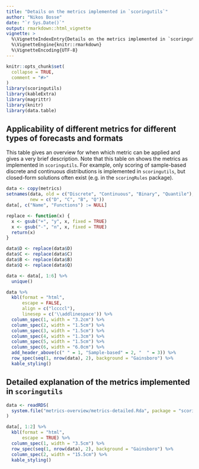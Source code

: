 ```yaml
---
title: "Details on the metrics implemented in `scoringutils`"
author: "Nikos Bosse"
date: "`r Sys.Date()`"
output: rmarkdown::html_vignette
vignette: >
  %\VignetteIndexEntry{Details on the metrics implemented in `scoringutils`}
  %\VignetteEngine{knitr::rmarkdown}
  %\VignetteEncoding{UTF-8}
---
```


```r
knitr::opts_chunk$set(
  collapse = TRUE,
  comment = "#>"
)
library(scoringutils)
library(kableExtra)
library(magrittr)
library(knitr)
library(data.table)
```

## Applicability of different metrics for different types of forecasts and formats

This table gives an overview for when which metric can be applied and gives a very brief description. Note that this table on shows the metrics as implemented in `scoringutils`. For example, only scoring of sample-based discrete and continuous distributions is implemented in `scoringutils`, but closed-form solutions often exist (e.g. in the `scoringRules` package). 

```r
data <- copy(metrics) 
setnames(data, old = c("Discrete", "Continuous", "Binary", "Quantile"), 
         new = c("D", "C", "B", "Q"))
data[, c("Name", "Functions") := NULL]

replace <- function(x) {
  x <- gsub("+", "y", x, fixed = TRUE)
  x <- gsub("-", "n", x, fixed = TRUE)
  return(x)
}

data$D <- replace(data$D)
data$C <- replace(data$C)
data$B <- replace(data$B)
data$Q <- replace(data$Q)

data <- data[, 1:6] %>%
  unique() 

data %>%
  kbl(format = "html",
      escape = FALSE,
      align = c("lccccl"),
      linesep = c('\\addlinespace')) %>%
  column_spec(1, width = "3.2cm") %>%
  column_spec(2, width = "1.5cm") %>%
  column_spec(3, width = "1.5cm") %>%
  column_spec(4, width = "1.3cm") %>%
  column_spec(5, width = "1.5cm") %>%
  column_spec(6, width = "6.0cm") %>%
  add_header_above(c(" " = 1, "Sample-based" = 2, "  " = 3)) %>%
  row_spec(seq(1, nrow(data), 2), background = "Gainsboro") %>%
  kable_styling()
```


## Detailed explanation of the metrics implemented in `scoringutils`

```r

data <- readRDS(
  system.file("metrics-overview/metrics-detailed.Rda", package = "scoringutils")
)

data[, 1:2] %>%
  kbl(format = "html",
      escape = TRUE) %>%
  column_spec(1, width = "3.5cm") %>%
  row_spec(seq(1, nrow(data), 2), background = "Gainsboro") %>%
  column_spec(2, width = "15.5cm") %>%
  kable_styling()
```

